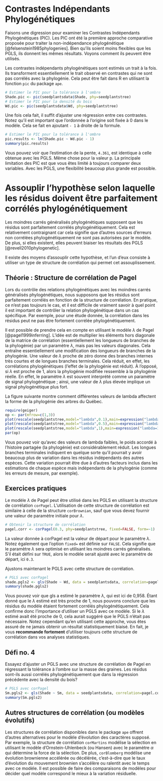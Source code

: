 # Contrastes Indépendants Phylogénétiques {#pic}

Faisons une digression pour examiner les Contrastes Indépendants Phylogénétiques (PIC). Les PIC ont été la première approche comparative proposée pour traiter la non-indépendance phylogénétique [@felsenstein1985phylogenies]. Bien qu'ils soient moins flexibles que les PGLS, ils donnent les mêmes résultats. Voyons comment ils peuvent être utilisés.

Les contrastes indépendants phylogénétiques sont estimés un trait à la fois. Ils transforment essentiellement le trait observé en contrastes qui ne sont pas corrélés avec la phylogénie. Cela peut être fait dans R en utilisant la fonction `pic` du package `ape`.


```r
# Estimer le PIC pour la tolérance à l'ombre 
Shade.pic <- pic(seedplantsdata$Shade, phy=seedplantstree)
# Estimer le PIC pour la densité du bois 
Wd.pic <- pic(seedplantsdata$Wd, phy=seedplantstree)
```

Une fois cela fait, il suffit d’ajuster une régression entre ces contrastes. Notez qu’il est important que l’ordonnée à l’origine soit fixée à 0 dans le modèle. Cela se fait en ajoutant `- 1` à droite de la formule.

```r
# Estimer le PIC pour la tolérance à l'ombre 
pic.results <- lm(Shade.pic ~ Wd.pic - 1)
summary(pic.results)
```

Vous pouvez voir que l’estimation de la pente, `4.361`, est identique à celle obtenue avec les PGLS. Même chose pour la valeur p. La principale limitation des PIC est que vous êtes limité à toujours comparer deux variables. Avec les PGLS, une flexibilité beaucoup plus grande est possible.


# Assouplir l’hypothèse selon laquelle les résidus doivent être parfaitement corrélés phylogénétiquement

Les moindres carrés généralisés phylogénétiques supposent que les résidus sont parfaitement corrélés phylogénétiquement. Cela est relativement contraignant car cela signifie que d’autres sources d’erreurs non corrélées phylogénétiquement ne sont pas autorisées par le modèle. De plus, si elles existent, elles peuvent biaiser les résultats des PGLS [@revell2010phylogenetic].

Il existe des moyens d’assouplir cette hypothèse, et l’un d’eux consiste à utiliser un type de structure de corrélation qui permet cet assouplissement.


## Théorie : Structure de corrélation de Pagel

Lors du contrôle des relations phylogénétiques avec les moindres carrés généralisés phylogénétiques, nous supposons que les résidus sont parfaitement corrélés en fonction de la structure de corrélation. En pratique, ce n’est pas toujours le cas, et il est difficile de vraiment savoir à quel point il est important de contrôler la relation phylogénétique dans un cas spécifique. Par exemple, pour une étude donnée, la corrélation dans les résidus peut ne pas être fortement corrélée phylogénétiquement.

Il est possible de prendre cela en compte en utilisant le modèle $\lambda$ de Pagel [@pagel1999inferring]. L’idée est de multiplier les éléments hors diagonale de la matrice de corrélation (essentiellement les longueurs de branches de la phylogénie) par un paramètre $\lambda$, mais pas les valeurs diagonales. Cela entraîne essentiellement une modification des longueurs de branches de la phylogénie. Une valeur de $\lambda$ proche de zéro donne des branches internes très courtes et de longues branches terminales. Cela réduit, en effet, les corrélations phylogénétiques (l’effet de la phylogénie est réduit). À l’opposé, si $\lambda$ est proche de 1, alors la phylogénie modifiée ressemble à la phylogénie réelle. En effet, le paramètre $\lambda$ est souvent interprété comme un paramètre de signal phylogénétique ; ainsi, une valeur de $\lambda$ plus élevée implique un signal phylogénétique plus fort.

La figure suivante montre comment différentes valeurs de lambda affectent la forme de la phylogénie des arbres du Québec.

```r
require(geiger)
op <- par(mfrow=c(1,3))
plot(rescale(seedplantstree,model="lambda",0.1),main=expression("lambda=0.1"))
plot(rescale(seedplantstree,model="lambda",0.5),main=expression("lambda=0.5"))
plot(rescale(seedplantstree,model="lambda",1),main=expression("lambda=1"))
par(op)
```

Vous pouvez voir qu’avec des valeurs de lambda faibles, le poids accordé à l’histoire partagée (la phylogénie) est considérablement réduit. Les longues branches terminales indiquent en quelque sorte qu’il pourrait y avoir beaucoup plus de variation dans les résidus indépendants des autres espèces. Cette variation pourrait être due à d’autres facteurs inclus dans les estimations de chaque espèce mais indépendants de la phylogénie (comme les erreurs de mesure, par exemple).

## Exercices pratiques

Le modèle $\lambda$ de Pagel peut être utilisé dans les PGLS en utilisant la structure de corrélation `corPagel`. L'utilisation de cette structure de corrélation est similaire à celle de la structure `corBrownian`, sauf que vous devez fournir une valeur de paramètre initiale pour $\lambda$.


```r
# Obtenir la structure de corrélation
pagel.corr <- corPagel(0.3, phy=seedplantstree, fixed=FALSE, form=~1)
```

La valeur donnée à corPagel est la valeur de départ pour le paramètre $\lambda$. Notez également que l’option `fixed=` est définie sur `FALSE`. Cela signifie que le paramètre $\lambda$ sera optimisé en utilisant les moindres carrés généralisés. S’il était défini sur `TRUE`, alors le modèle serait ajusté avec le paramètre de départ, ici `0.3`.

Ajustons maintenant le PGLS avec cette structure de corrélation.

```r
# PGLS avec corPagel
shade.pgls2 <- gls(Shade ~ Wd, data = seedplantsdata, correlation=pagel.corr)
summary(shade.pgls2)
```

Vous pouvez voir que gls a estimé le paramètre $\lambda$, qui est ici de 0,958. Étant donné que le $\lambda$ estimé est très proche de 1, nous pouvons conclure que les résidus du modèle étaient fortement corrélés phylogénétiquement. Cela confirme donc l’importance d’utiliser un PGLS avec ce modèle. Si le $\lambda$ estimé avait été proche de 0, cela aurait suggéré que le PGLS n’était pas nécessaire. Notez cependant qu’en utilisant cette approche, vous êtes assuré de ne jamais obtenir un résultat statistiquement biaisé. En fait, je vous **recommande fortement** d’utiliser toujours cette structure de corrélation dans vos analyses statistiques.


## Défi no. 4

Essayez d’ajuster un PGLS avec une structure de corrélation de Pagel en régressant la tolérance à l’ombre sur la masse des graines. Les résidus sont-ils aussi corrélés phylogénétiquement que dans la régression précédente avec la densité du bois?


```r
# PGLS avec corPagel
Sm.pgls2 <- gls(Shade ~ Sm, data = seedplantsdata, correlation=pagel.corr)
summary(Sm.pgls2)
```


## Autres structures de corrélation (ou modèles évolutifs)

Les structures de corrélation disponibles dans le package `ape` offrent d’autres alternatives pour le modèle d’évolution des caractères supposé. Par exemple, la structure de corrélation `corMartins` modélise la sélection en utilisant le modèle d’Ornstein-Uhlenbeck (ou Hansen) avec le paramètre $\alpha$ qui détermine la force de la sélection. De plus, `corBlomberg` modélise une évolution brownienne accélérée ou décélérée, c’est-à-dire que le taux d’évolution du mouvement brownien s’accélère ou ralentit avec le temps avec ce modèle. Il est possible de faire des comparaisons de modèles pour décider quel modèle correspond le mieux à la variation résiduelle.
